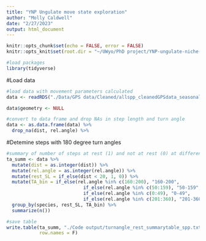 ```yaml
---
title: "YNP Ungulate move state exploration"
author: "Molly Caldwell"
date: "2/27/2023"
output: html_document
---
```


```r
knitr::opts_chunk$set(echo = FALSE, error = FALSE)
knitr::opts_knit$set(root.dir = "~/UWyo/PhD project/YNP-ungulate-niche-proj/")
```

```r
#load packages
library(tidyverse)
```

#Load data

```r
#load data with movement parameters calculated
data <- readRDS("./Data/GPS data/Cleaned/allspp_cleanedGPSdata_seasonal_moveparams_3.2022.rds")

data$geometry <- NULL

#convert to data frame and drop NAs in step length and turn angle
data <- as.data.frame(data) %>% 
  drop_na(dist, rel.angle) %>% 
```

#Detemine steps with 180 degree turn angles

```r
#summary of number of steps at rest (1) and not at rest (0) at different turn angle bins
ta_summ <- data %>% 
  mutate(dist = as.integer(dist)) %>% 
  mutate(rel.angle = as.integer(rel.angle)) %>% 
  mutate(rest_SL = if_else(dist < 20, 1, 0)) %>% 
  mutate(TA_bin = if_else(rel.angle %in% c(160:200), "160-200",
                            if_else(rel.angle %in% c(50:159), "50-159",
                            if_else(rel.angle %in% c(0:49), "0-49",
                            if_else(rel.angle %in% c(201:360), "201-360", as.character(NA)))))) %>% 
  group_by(species, rest_SL, TA_bin) %>% 
  summarize(n())

#save table 
write.table(ta_summ, "./Code output/turnangle_rest_summarytable_spp.txt", sep = ",",
            row.names = F)
```

